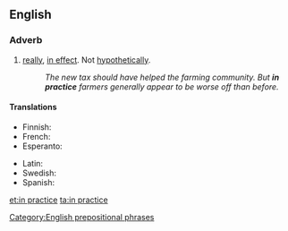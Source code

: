 ==English==

===Adverb===
{{en-adv|pos=[[in]] [[practice]]|-}}

# [[really]], [[in effect]]. Not [[hypothetically]].
#: ''The new tax should have helped the farming community. But '''in practice''' farmers generally appear to be worse off than before.''

====Translations====
{{trans-top|really, in effect}}
* Finnish: {{t+|fi|käytännössä}}
* French: {{t+|fr|pratiquement}}
* Esperanto: {{t-|eo|praktike|xs=Esperanto}}
{{trans-mid}}
* Latin: {{t|la|in actu}}
* Swedish: {{t|sv|i praktiken}}
* Spanish: {{t-|es|en la práctica}}
{{trans-bottom}}

[[Category:English prepositional phrases]]

[[et:in practice]]
[[ta:in practice]]